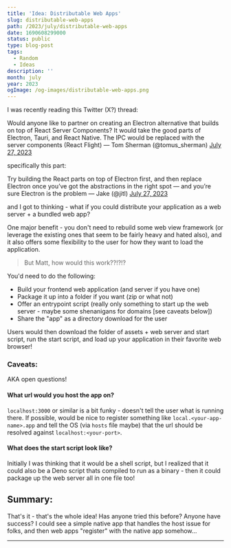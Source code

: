 ```yaml
---
title: 'Idea: Distributable Web Apps'
slug: distributable-web-apps
path: /2023/july/distributable-web-apps
date: 1690608299000
status: public
type: blog-post
tags:
  - Random
  - Ideas
description: ''
month: july
year: 2023
ogImage: /og-images/distributable-web-apps.png
---
```



I was recently reading this Twitter (X?) thread:

<Tweet id="1684522055696351234">
Would anyone like to partner on creating an Electron alternative that builds on top of React Server Components?
It would take the good parts of Electron, Tauri, and React Native. The IPC would be replaced with the server components (React Flight)
&mdash; Tom Sherman (@tomus_sherman) <a href="https://twitter.com/tomus_sherman/status/1684522055696351234?ref_src=twsrc%5Etfw">July 27, 2023</a>
</Tweet>

specifically this part:

<Tweet id="1684546326871019521">
Try building the React parts on top of Electron first, and then replace Electron once you’ve got the abstractions in the right spot — and you’re sure Electron is the problem
&mdash; Jake (@jitl) <a href="https://twitter.com/jitl/status/1684546326871019521?ref_src=twsrc%5Etfw">July 27, 2023</a>
</Tweet>

and I got to thinking - what if you could distribute your application as a web
server + a bundled web app?

One major benefit - you don't need to rebuild some web view framework (or
leverage the existing ones that seem to be fairly heavy and hated also), and it
also offers some flexibility to the user for how they want to load the
application.

> But Matt, how would this work??!?!?

You'd need to do the following:

- Build your frontend web application (and server if you have one)
- Package it up into a folder if you want (zip or what not)
- Offer an entrypoint script (really only something to start up the web server -
  maybe some shenanigans for domains [see caveats below])
- Share the "app" as a directory download for the user

Users would then download the folder of assets + web server and start script,
run the start script, and load up your application in their favorite web
browser!

### Caveats:

AKA open questions!

#### What url would you host the app on?

`localhost:3000` or similar is a bit funky - doesn't tell the user what is
running there. If possible, would be nice to register something like
`local.<your-app-name>.app` and tell the OS (via `hosts` file maybe) that the
url should be resolved against `localhost:<your-port>`.

#### What does the start script look like?

Initially I was thinking that it would be a shell script, but I realized that it
could also be a Deno script thats compiled to run as a binary - then it could
package up the web server all in one file too!

## Summary:

That's it - that's the whole idea! Has anyone tried this before? Anyone have
success? I could see a simple native app that handles the host issue for folks,
and then web apps "register" with the native app somehow...

---

